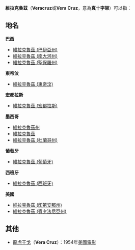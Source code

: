 '''維拉克魯茲'''（'''Veracruz'''或'''Vera Cruz'''，意為'''真十字架'''）可以指：

==地名==
'''巴西'''
* [[維拉克魯茲_(巴伊亞州)|維拉克魯茲 (巴伊亞州)]]
* [[維拉克魯茲_(南大河州)|維拉克魯茲 (南大河州)]]
* [[維拉克魯茲_(聖保羅州)|維拉克魯茲 (聖保羅州)]]

'''東帝汶''' 
* [[維拉克魯茲_(東帝汶)|維拉克魯茲 (東帝汶)]]

'''宏都拉斯'''
* [[維拉克魯茲_(宏都拉斯)|維拉克魯茲 (宏都拉斯)]]

'''墨西哥'''
* [[維拉克魯茲州|維拉克魯茲州]] 
* [[維拉克魯茲|維拉克魯茲]]
* [[維拉克魯茲_(杜蘭哥州)|維拉克魯茲 (杜蘭哥州)]]

'''葡萄牙''' 
* [[維拉克魯茲_(葡萄牙)|維拉克魯茲 (葡萄牙)]]

'''西班牙'''
* [[貝拉克魯斯|維拉克魯茲 (西班牙)]]

'''美國''' 
* [[維拉克魯茲_(印第安那州)|維拉克魯茲 (印第安那州)]]
* [[維拉克魯茲_(賓夕法尼亞州)|維拉克魯茲 (賓夕法尼亞州)]]

==其他==
* [[龍虎干戈|龍虎干戈]]（'''Vera Cruz'''）：1954年[[美國電影|美國電影]]

{{disambig|Cat=五字譯名消歧义}}